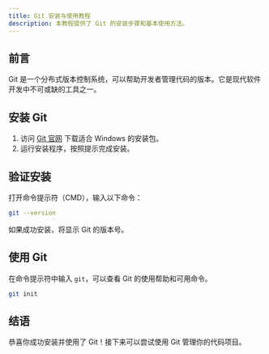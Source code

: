 ```yaml
---
title: Git 安装与使用教程
description: 本教程提供了 Git 的安装步骤和基本使用方法。
---
```


## 前言

Git 是一个分布式版本控制系统，可以帮助开发者管理代码的版本。它是现代软件开发中不可或缺的工具之一。

## 安装 Git

1. 访问 [Git 官网](https://git-scm.com/) 下载适合 Windows 的安装包。
2. 运行安装程序，按照提示完成安装。

## 验证安装

打开命令提示符（CMD），输入以下命令：

```bash
git --version
```

如果成功安装，将显示 Git 的版本号。

## 使用 Git

在命令提示符中输入 `git`，可以查看 Git 的使用帮助和可用命令。

```bash
git init
```

## 结语

恭喜你成功安装并使用了 Git！接下来可以尝试使用 Git 管理你的代码项目。
